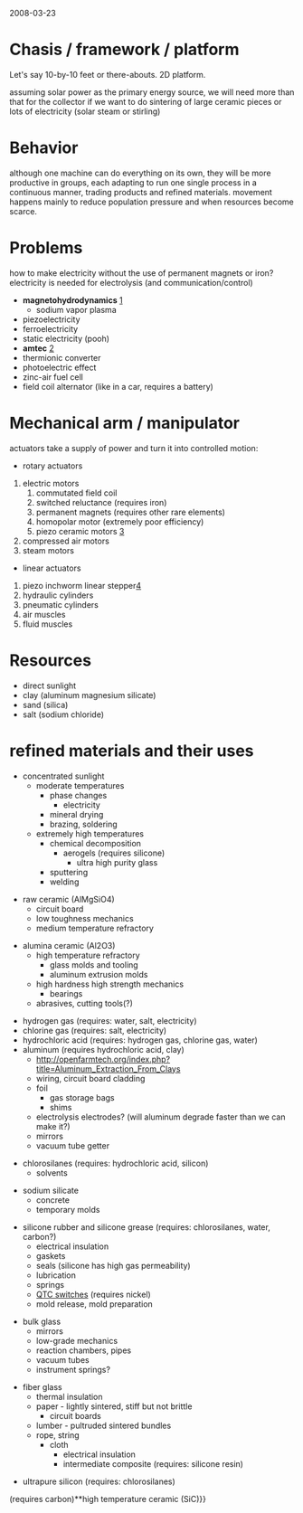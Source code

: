 2008-03-23

= Chasis / framework / platform =
Let's say 10-by-10 feet or there-abouts. 2D platform. 

assuming solar power as the primary energy source, we will need more than that for the collector if we want to do sintering of large ceramic pieces or lots of electricity (solar steam or stirling)   
  
= Behavior =   
although one machine can do everything on its own, they will be more productive in groups, each adapting to run one single process in a continuous manner, trading products and refined materials. movement happens mainly to reduce population pressure and when resources become scarce.

= Problems =
how to make electricity without the use of permanent magnets or iron? electricity is needed for electrolysis (and communication/control)
*'''magnetohydrodynamics''' [http://en.wikipedia.org/wiki/MHD_generator]
**sodium vapor plasma
*piezoelectricity
*ferroelectricity
*static electricity (pooh)
*'''amtec''' [http://en.wikipedia.org/wiki/Alkali-metal_thermal_to_electric_converter]
*thermionic converter
*photoelectric effect
*zinc-air fuel cell
*field coil alternator (like in a car, requires a battery)


= Mechanical arm / manipulator =
actuators take a supply of power and turn it into controlled motion:   
*rotary actuators   
#electric motors   
##commutated field coil   
##switched reluctance (requires iron)   
##permanent magnets (requires other rare elements)   
##homopolar motor (extremely poor efficiency)   
##piezo ceramic motors [http://www.newscaletech.com/squiggle_overview.html]   
#compressed air motors   
#steam motors   
 
*linear actuators   
#piezo inchworm linear stepper[http://en.wikipedia.org/wiki/Inchworm_motor]   
#hydraulic cylinders   
#pneumatic cylinders   
#air muscles   
#fluid muscles

= Resources =
* direct sunlight
* clay (aluminum magnesium silicate)
* sand (silica)
* salt (sodium chloride)

= refined materials and their uses =
*concentrated sunlight
**moderate temperatures
***phase changes
****electricity
***mineral drying
***brazing, soldering
**extremely high temperatures
***chemical decomposition
****aerogels (requires silicone)
*****ultra high purity glass
***sputtering
***welding

*raw ceramic (AlMgSiO4)
**circuit board
**low toughness mechanics
**medium temperature refractory

*alumina ceramic (Al2O3)
**high temperature refractory
***glass molds and tooling
***aluminum extrusion molds
**high hardness high strength mechanics
***bearings
**abrasives, cutting tools(?)

*hydrogen gas (requires: water, salt, electricity)
*chlorine gas (requires: salt, electricity)
*hydrochloric acid (requires: hydrogen gas, chlorine gas, water)
* aluminum (requires hydrochloric acid, clay)
**http://openfarmtech.org/index.php?title=Aluminum_Extraction_From_Clays
**wiring, circuit board cladding
**foil
***gas storage bags
***shims
**electrolysis electrodes? (will aluminum degrade faster than we can make it?)
** mirrors
**vacuum tube getter

*chlorosilanes (requires: hydrochloric acid, silicon)
**solvents

*sodium silicate 
**concrete
**temporary molds

* silicone rubber and silicone grease (requires: chlorosilanes, water, carbon?)
** electrical insulation
** gaskets
** seals (silicone has high gas permeability)
** lubrication
**springs
** [[QTC pills|QTC switches]] (requires nickel)
**mold release, mold preparation

*bulk glass
**mirrors
**low-grade mechanics
**reaction chambers, pipes
**vacuum tubes
**instrument springs?

*fiber glass
**thermal insulation
**paper - lightly sintered, stiff but not brittle
***circuit boards
**lumber - pultruded sintered bundles
**rope, string
***cloth
****electrical insulation
****intermediate composite (requires: silicone resin)

*ultrapure silicon (requires: chlorosilanes)

(requires carbon)**high temperature ceramic (SiC)}}
